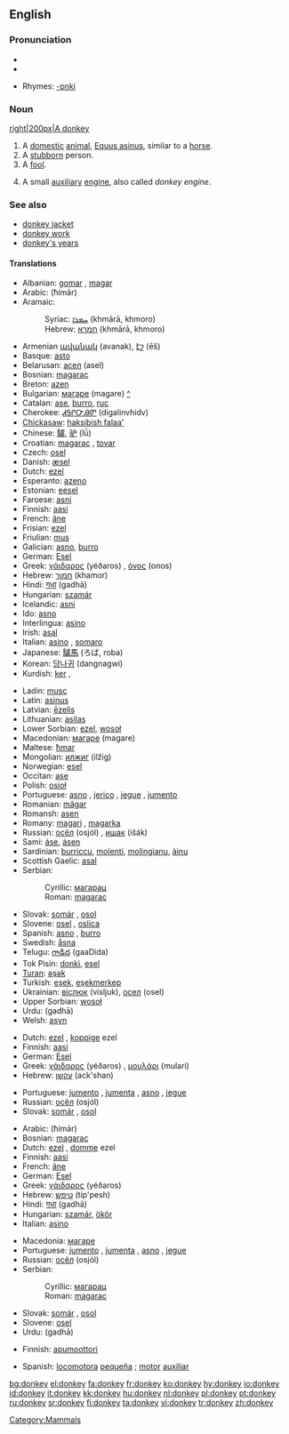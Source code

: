 ==English==

{{wikipedia}}

===Pronunciation===
*{{SAMPA|/'dQNkI/}}
*{{audio|en-us-donkey.ogg|Audio (US)}}

*Rhymes: [[Rhymes:English:-ɒŋki|-ɒŋki]]

===Noun===
[[image:Donkey 1 arp 750px.jpg|right|200px|A donkey]]
{{en-noun}}

#  A [[domestic]] [[animal]], [[Equus asinus]], similar to a [[horse]].
# A [[stubborn]] person.
# A [[fool]].
# {{nautical}} A small [[auxiliary]] [[engine]], also called ''donkey engine''.

===See also===
*[[donkey jacket]]
*[[donkey work]]
*[[donkey's years]]

====Translations====
{{rfc-level|Translations at L4+ not in L3 POS section}}
{{trans-top|a domestic animal}}
*Albanian: [[gomar]] {{m}}, [[magar]] {{m}}
*Arabic: {{ARchar|[[حمار]]}} (ħimār) {{m}}
*Aramaic:
*:Syriac: [[ܚܡܪܐ]] (khmārā, khmoro) {{c}}
*:Hebrew: [[חמרא]] (khmārā, khmoro) {{c}}
*Armenian [[ավանակ]] (avanak), [[էշ]] (ēš)
*Basque: [[asto]]
*Belarusan: [[асел]] (asel) {{m}}
*Bosnian: [[magarac]] {{m}}
*Breton: [[azen]]
*Bulgarian: [[магаре]] (magare) {{n}} [[:bg:магаре|^]]
*Catalan: [[ase]], [[burro]], [[ruc]]
*Cherokee: [[ᏗᎦᎵᏅᎯᏛ]] (digalinvhidv)
*[[Chickasaw]]: [[haksibish falaa']]
*Chinese: [[驢]], [[驴]] (lǘ)
*Croatian: [[magarac]] {{m}}, [[tovar]] {{m}}
*Czech: [[osel]] {{m}}
*Danish: [[æsel]] {{n}}
*Dutch: [[ezel]] {{m}}
*Esperanto: [[azeno]]
*Estonian: [[eesel]]
*Faroese: [[asni]]
*Finnish: [[aasi]]
*French: [[âne]] {{m}}
*Frisian: [[ezel]]
*Friulian: [[mus]]
*Galician: [[asno]], [[burro]]
*German: [[Esel]] {{m}}
*Greek: [[γάιδαρος]] (yéðaros) {{m}}, [[όνος]] (onos) {{m}}
*Hebrew: [[חמור]] (khamor) {{m}}
*Hindi: [[गधा]] (gadhā) {{m}}
*Hungarian: [[szamár]]
*Icelandic: [[asni]]
*Ido: [[asno]]
*Interlingua: [[asino]]
*Irish: [[asal]]
*Italian: [[asino]] {{m}}, [[somaro]] {{m}}
*Japanese: [[驢馬]] (ろば, roba)
*Korean: [[당나귀]] (dangnagwi)
*Kurdish: [[ker]] {{m}}, {{KUchar|[[که‌ر]]}}
{{trans-mid}}
*Ladin: [[musc]]
*Latin: [[asinus]] {{m}}
*Latvian: [[ēzelis]]
*Lithuanian: [[asilas]]
*Lower Sorbian: [[ezel]], [[wosoł]]
*Macedonian: [[магаре]] (magare) {{n}}
*Maltese: [[ħmar]]
*Mongolian: [[илжиг]] (ilžig)
*Norwegian: [[esel]] {{n}}
*Occitan: [[ase]]
*Polish: [[osioł]] {{m}}
*Portuguese: [[asno]] {{m}}, [[jerico]] {{m}}, [[jegue]] {{m}}, [[jumento]] {{m}}
*Romanian: [[măgar]]
*Romansh: [[asen]]
*Romany: [[magari]] {{m}}, [[magarka]] {{f}}
*Russian: [[осёл]] (osjól) {{m}}, [[ишак]] (išák) {{m}}
*Sami: [[áse]], [[ásen]]
*Sardinian: [[burriccu]], [[molenti]], [[molingianu]], [[àinu]]
*Scottish Gaelic: [[asal]] {{f}}
*Serbian:
*:Cyrillic: [[магарац]] {{m}}
*:Roman: [[magarac#Serbian|magarac]] {{m}}
*Slovak: [[somár]] {{m}}, [[osol]] {{m}}
*Slovene: [[osel]] {{m}}, [[oslica]] {{f}}
*Spanish: [[asno]] {{m}}, [[burro]] {{m}}
*Swedish: [[åsna]]
*Telugu: [[గాడిద]] (gaaDida)
*Tok Pisin: [[donki]], [[esel]]
*[[Turan]]: [[əşək]]
*Turkish: [[eşek]], [[eşekmerkep]]
*Ukrainian: [[віслюк]] (visljuk), [[осел]] (osel)
*Upper Sorbian: [[wosoł]]
*Urdu: {{URchar|[[گدھا]]}} (gadhā) {{m}}
*Welsh: [[asyn]]
{{trans-bottom}}

{{trans-top|a stubborn person}}
*Dutch: [[ezel]] {{m}}, [[koppige]] ezel {{m}}
*Finnish: [[aasi]]
*German: [[Esel]] {{m}}
*Greek: [[γάιδαρος]] (yéðaros) {{m}}, [[μουλάρι]] (mulari) {{n}}
*Hebrew: [[עקשן]] (ack'shan) {{m}}
{{trans-mid}}
*Portuguese: [[jumento]] {{m}}, [[jumenta]] {{f}}, [[asno]] {{m}}, [[jegue]] {{m}}
*Russian: [[осёл]] (osjól) {{m}}
*Slovak: [[somár]] {{m}}, [[osol]] {{m}}
{{trans-bottom}}

{{trans-top|a fool}}
*Arabic: {{ARchar|[[حمار]]}} (ħimār) {{m}}
*Bosnian: [[magarac]] {{m}}
*Dutch: [[ezel]] {{m}}, [[domme]] ezel {{m}}
*Finnish: [[aasi]]
*French: [[âne]] {{m}}
*German: [[Esel]] {{m}}
*Greek: [[γάιδαρος]] (yéðaros) {{m}}
*Hebrew: [[טיפש]] (tip'pesh) {{m}}
*Hindi: [[गधा]] (gadhā) {{m}}
*Hungarian: [[szamár]], [[ökör]]
*Italian: [[asino]] {{m}}
{{trans-mid}}
*Macedonia: [[магаре]] {{n}}
*Portuguese: [[jumento]] {{m}}, [[jumenta]] {{f}}, [[asno]] {{m}}, [[jegue]] {{m}}
*Russian: [[осёл]] (osjól) {{m}}
*Serbian:
*:Cyrillic: [[магарац]] {{m}}
*:Roman: [[magarac#Serbian|magarac]] {{m}}
*Slovak: [[somár]] {{m}}, [[osol]] {{m}}
*Slovene: [[osel]] {{m}}
*Urdu: {{URchar|[[گدھا]]}} (gadhā) {{m}}
{{trans-bottom}}

{{trans-top|a small auxiliary engine}}
*Finnish: [[apumoottori]]
{{trans-mid}}
*Spanish: [[locomotora]] [[pequeña]] {{f}}; [[motor]] [[auxiliar]] {{m}}
{{trans-bottom}}

[[Category:Mammals]]

[[bg:donkey]]
[[el:donkey]]
[[fa:donkey]]
[[fr:donkey]]
[[ko:donkey]]
[[hy:donkey]]
[[io:donkey]]
[[id:donkey]]
[[it:donkey]]
[[kk:donkey]]
[[hu:donkey]]
[[nl:donkey]]
[[pl:donkey]]
[[pt:donkey]]
[[ru:donkey]]
[[sr:donkey]]
[[fi:donkey]]
[[ta:donkey]]
[[vi:donkey]]
[[tr:donkey]]
[[zh:donkey]]
